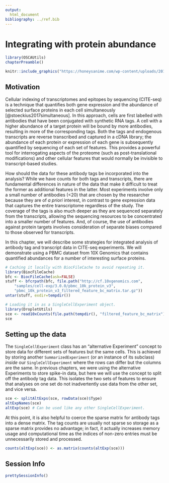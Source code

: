 ```yaml
---
output:
  html_document
bibliography: ../ref.bib
---
```


# Integrating with protein abundance

```r
library(OSCAUtils)
chapterPreamble()
```

```r
knitr::include_graphics("https://honeysanime.com/wp-content/uploads/2018/10/Hataraku-Saibou-Cells-at-Work-Wallpaper-5.jpg")
```

## Motivation

Cellular indexing of transcriptomes and epitopes by sequencing (CITE-seq) is a technique that quantifies both gene expression and the abundance of selected surface proteins in each cell simultaneously [@stoeckius2017simultaneous].
In this approach, cells are first labelled with antibodies that have been conjugated with synthetic RNA tags.
A cell with a higher abundance of a target protein will be bound by more antibodies, resulting in more of the corresponding tags.
Both the tags and endogenous transcripts are reverse transcribed and captured in a cDNA library; the abundance of each protein or expression of each gene is subsequently quantified by sequencing of each set of features.
This provides a powerful tool for interrogating aspects of the proteome (such as post-translational modifications) and other cellular features that would normally be invisible to transcript-based studies.

How should the data for these antibody tags be incorporated into the analysis?
While we have counts for both tags and transcripts, there are fundamental differences in nature of the data that make it difficult to treat the former as additional features in the latter.
Most experiments involve only a small number of antibodies (<20) that are chosen by the researcher because they are of _a priori_ interest, in contrast to gene expression data that captures the entire transcriptome regardless of the study.
The coverage of the tags is also much deeper as they are sequenced separately from the transcripts, allowing the sequencing resources to be concentrated into a smaller number of features.
And, of course, the use of antibodies against protein targets involves consideration of separate biases compared to those observed for transcripts.

In this chapter, we will describe some strategies for integrated analysis of antibody tag and transcript data in CITE-seq experiments.
We will demonstrate using a PBMC dataset from 10X Genomics that contains quantified abundances for a number of interesting surface proteins.

```r
# Caching it locally with BiocFileCache to avoid repeating it.
library(BiocFileCache)
bfc <- BiocFileCache(ask=FALSE)
stuff <- bfcrpath(bfc, file.path("http://cf.10xgenomics.com",
    "samples/cell-exp/3.0.0/pbmc_10k_protein_v3",
    "pbmc_10k_protein_v3_filtered_feature_bc_matrix.tar.gz"))
untar(stuff, exdir=tempdir())

# Loading it in as a SingleCellExperiment object.
library(DropletUtils)
sce <- read10xCounts(file.path(tempdir(), "filtered_feature_bc_matrix"))
sce
```

## Setting up the data

The `SingleCellExperiment` class has an "alternative Experiment" concept to store data for different sets of features but the same cells.
This is achieved by storing another `SummarizedExperiment` (or an instance of its subclass) _inside_ our `SingleCellExperiment` where the rows can differ but the columns are the same.
In previous chapters, we were using the alternative Experiments to store spike-in data, but here we will use the concept to split off the antibody tag data.
This isolates the two sets of features to ensure that analyses on one set do not inadvertently use data from the other set, and vice versa.

```r
sce <- splitAltExps(sce, rowData(sce)$Type)
altExpNames(sce)
altExp(sce) # Can be used like any other SingleCellExperiment. 
```

At this point, it is also helpful to coerce the sparse matrix for antibody tags into a dense matrix.
The tag counts are usually not sparse so storage as a sparse matrix provides no advantage; in fact, it actually increases memory usage and computational time as the indices of non-zero entries must be unnecessarily stored and processed.

```r
counts(altExp(sce)) <- as.matrix(counts(altExp(sce)))
```

## Session Info {-}

```r
prettySessionInfo()
``` 
